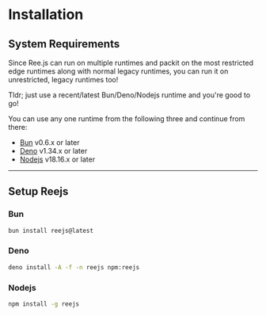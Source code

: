 
# Installation

## System Requirements

Since Ree.js can run on multiple runtimes and packit on the most restricted edge runtimes along with normal legacy runtimes, you can run it on unrestricted, legacy runtimes too!

Tldr; just use a recent/latest Bun/Deno/Nodejs runtime and you're good to go!

You can use any one runtime from the following three and continue from there:
- [Bun](https://bun.dev) v0.6.x or later
- [Deno](https://deno.land) v1.34.x or later
- [Nodejs](https://nodejs.org) v18.16.x or later

---

## Setup Reejs

### Bun

```sh
bun install reejs@latest
```

### Deno

<Alert text="Deno currently doesn't support node:repl module so reejs is temporarily disabled here. Currently we are looking for polyfills that we can use." />

```sh
deno install -A -f -n reejs npm:reejs
```

### Nodejs

```sh
npm install -g reejs
```